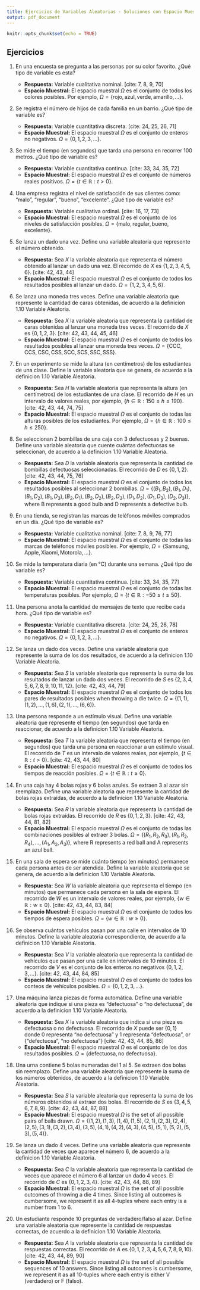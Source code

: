 ```yaml
---
title: Ejercicios de Variables Aleatorias - Soluciones con Espacio Muestral
output: pdf_document
---
```


```r
knitr::opts_chunk$set(echo = TRUE)
```

## Ejercicios

1.  En una encuesta se pregunta a las personas por su color favorito. ¿Qué tipo de variable es esta?

    * **Respuesta:** Variable cualitativa nominal. [cite: 7, 8, 9, 70]
    * **Espacio Muestral:** El espacio muestral $\Omega$ es el conjunto de todos los colores posibles. Por ejemplo, $\Omega = \{\text{rojo}, \text{azul}, \text{verde}, \text{amarillo}, ...\}$.

2.  Se registra el número de hijos de cada familia en un barrio. ¿Qué tipo de variable es?

    * **Respuesta:** Variable cuantitativa discreta. [cite: 24, 25, 26, 71]
    * **Espacio Muestral:** El espacio muestral $\Omega$ es el conjunto de enteros no negativos. $\Omega = \{0, 1, 2, 3, ...\}$.

3.  Se mide el tiempo (en segundos) que tarda una persona en recorrer 100 metros. ¿Qué tipo de variable es?

    * **Respuesta:** Variable cuantitativa continua. [cite: 33, 34, 35, 72]
    * **Espacio Muestral:** El espacio muestral $\Omega$ es el conjunto de números reales positivos. $\Omega = \{t \in \mathbb{R} : t > 0\}$.

4.  Una empresa registra el nivel de satisfacción de sus clientes como: “malo”, “regular”, “bueno”, “excelente”. ¿Qué tipo de variable es?

    * **Respuesta:** Variable cualitativa ordinal. [cite: 16, 17, 73]
    * **Espacio Muestral:** El espacio muestral $\Omega$ es el conjunto de los niveles de satisfacción posibles. $\Omega = \{\text{malo}, \text{regular}, \text{bueno}, \text{excelente}\}$.

5.  Se lanza un dado una vez. Define una variable aleatoria que represente el número obtenido.

    * **Respuesta:** Sea $X$ la variable aleatoria que representa el número obtenido al lanzar un dado una vez. El recorrido de $X$ es $\{1, 2, 3, 4, 5, 6\}$. [cite: 42, 43, 44]
    * **Espacio Muestral:** El espacio muestral $\Omega$ es el conjunto de todos los resultados posibles al lanzar un dado. $\Omega = \{1, 2, 3, 4, 5, 6\}$.

6.  Se lanza una moneda tres veces. Define una variable aleatoria que represente la cantidad de caras obtenidas, de acuerdo a la definicion 1.10 Variable Aleatoria.

    * **Respuesta:** Sea $X$ la variable aleatoria que representa la cantidad de caras obtenidas al lanzar una moneda tres veces. El recorrido de $X$ es $\{0, 1, 2, 3\}$. [cite: 42, 43, 44, 45, 46]
    * **Espacio Muestral:** El espacio muestral $\Omega$ es el conjunto de todos los resultados posibles al lanzar una moneda tres veces. $\Omega = \{\text{CCC}, \text{CCS}, \text{CSC}, \text{CSS}, \text{SCC}, \text{SCS}, \text{SSC}, \text{SSS}\}$.

7.  En un experimento se mide la altura (en centímetros) de los estudiantes de una clase. Define la variable aleatoria que se genera, de acuerdo a la definicion 1.10 Variable Aleatoria.

    * **Respuesta:** Sea $H$ la variable aleatoria que representa la altura (en centímetros) de los estudiantes de una clase. El recorrido de $H$ es un intervalo de valores reales, por ejemplo, $\{h \in \mathbb{R} : 150 \le h \le 190 \}$. [cite: 42, 43, 44, 74, 75]
    * **Espacio Muestral:** El espacio muestral $\Omega$ es el conjunto de todas las alturas posibles de los estudiantes. Por ejemplo, $\Omega = \{h \in \mathbb{R} : 100 \le h \le 250 \}$.

8.  Se seleccionan 2 bombillas de una caja con 3 defectuosas y 2 buenas. Define una variable aleatoria que cuente cuántas defectuosas se seleccionan, de acuerdo a la definicion 1.10 Variable Aleatoria.

    * **Respuesta:** Sea $D$ la variable aleatoria que representa la cantidad de bombillas defectuosas seleccionadas. El recorrido de $D$ es $\{0, 1, 2\}$. [cite: 42, 43, 44, 75, 76]
    * **Espacio Muestral:** El espacio muestral $\Omega$ es el conjunto de todos los resultados posibles al seleccionar 2 bombillas. $\Omega = \{(B_1, B_2), (B_1, D_1), (B_1, D_2), (B_1, D_3), (B_2, D_1), (B_2, D_2), (B_2, D_3), (D_1, D_2), (D_1, D_3), (D_2, D_3)\}$, where B represents a good bulb and D represents a defective bulb.

9.  En una tienda, se registran las marcas de teléfonos móviles comprados en un día. ¿Qué tipo de variable es?

    * **Respuesta:** Variable cualitativa nominal. [cite: 7, 8, 9, 76, 77]
    * **Espacio Muestral:** El espacio muestral $\Omega$ es el conjunto de todas las marcas de teléfonos móviles posibles. Por ejemplo, $\Omega = \{\text{Samsung}, \text{Apple}, \text{Xiaomi}, \text{Motorola}, ...\}$.

10. Se mide la temperatura diaria (en °C) durante una semana. ¿Qué tipo de variable es?

    * **Respuesta:** Variable cuantitativa continua. [cite: 33, 34, 35, 77]
    * **Espacio Muestral:** El espacio muestral $\Omega$ es el conjunto de todas las temperaturas posibles. Por ejemplo, $\Omega = \{t \in \mathbb{R} : -50 \le t \le 50 \}$.

11. Una persona anota la cantidad de mensajes de texto que recibe cada hora. ¿Qué tipo de variable es?

    * **Respuesta:** Variable cuantitativa discreta. [cite: 24, 25, 26, 78]
    * **Espacio Muestral:** El espacio muestral $\Omega$ es el conjunto de enteros no negativos. $\Omega = \{0, 1, 2, 3, ...\}$.

12. Se lanza un dado dos veces. Define una variable aleatoria que represente la suma de los dos resultados, de acuerdo a la definicion 1.10 Variable Aleatoria.

    * **Respuesta:** Sea $S$ la variable aleatoria que representa la suma de los resultados de lanzar un dado dos veces. El recorrido de $S$ es $\{2, 3, 4, 5, 6, 7, 8, 9, 10, 11, 12\}$. [cite: 42, 43, 44, 79]
    * **Espacio Muestral:** El espacio muestral $\Omega$ es el conjunto de todos los pares de resultados posibles when throwing a die twice. $\Omega = \{(1,1), (1,2), ..., (1,6), (2,1), ..., (6,6)\}$.

13. Una persona responde a un estímulo visual. Define una variable aleatoria que represente el tiempo (en segundos) que tarda en reaccionar, de acuerdo a la definicion 1.10 Variable Aleatoria.

    * **Respuesta:** Sea $T$ la variable aleatoria que representa el tiempo (en segundos) que tarda una persona en reaccionar a un estímulo visual. El recorrido de $T$ es un intervalo de valores reales, por ejemplo, $\{t \in \mathbb{R} : t > 0 \}$. [cite: 42, 43, 44, 80]
    * **Espacio Muestral:** El espacio muestral $\Omega$ es el conjunto de todos los tiempos de reacción posibles. $\Omega = \{t \in \mathbb{R} : t \ge 0 \}$.

14. En una caja hay 4 bolas rojas y 6 bolas azules. Se extraen 3 al azar sin reemplazo. Define una variable aleatoria que represente la cantidad de bolas rojas extraídas, de acuerdo a la definicion 1.10 Variable Aleatoria.

    * **Respuesta:** Sea $R$ la variable aleatoria que representa la cantidad de bolas rojas extraídas. El recorrido de $R$ es $\{0, 1, 2, 3\}$. [cite: 42, 43, 44, 81, 82]
    * **Espacio Muestral:** El espacio muestral $\Omega$ es el conjunto de todas las combinaciones posibles al extraer 3 bolas.  $\Omega = \{(R_1, R_2, R_3), (R_1, R_2, R_4), ..., (A_1, A_2, A_3)\}$, where R represents a red ball and A represents an azul ball.

15. En una sala de espera se mide cuánto tiempo (en minutos) permanece cada persona antes de ser atendida. Define la variable aleatoria que se genera, de acuerdo a la definicion 1.10 Variable Aleatoria.

    * **Respuesta:** Sea $W$ la variable aleatoria que representa el tiempo (en minutos) que permanece cada persona en la sala de espera. El recorrido de $W$ es un intervalo de valores reales, por ejemplo, $\{w \in \mathbb{R} : w \ge 0 \}$. [cite: 42, 43, 44, 83, 84]
    * **Espacio Muestral:** El espacio muestral $\Omega$ es el conjunto de todos los tiempos de espera posibles. $\Omega = \{w \in \mathbb{R} : w \ge 0 \}$.

16. Se observa cuántos vehículos pasan por una calle en intervalos de 10 minutos. Define la variable aleatoria correspondiente, de acuerdo a la definicion 1.10 Variable Aleatoria.

    * **Respuesta:** Sea $V$ la variable aleatoria que representa la cantidad de vehículos que pasan por una calle en intervalos de 10 minutos. El recorrido de $V$ es el conjunto de los enteros no negativos $\{0, 1, 2, 3, ...\}$. [cite: 42, 43, 44, 84, 85]
    * **Espacio Muestral:** El espacio muestral $\Omega$ es el conjunto de todos los conteos de vehículos posibles. $\Omega = \{0, 1, 2, 3, ...\}$.

17. Una máquina lanza piezas de forma automática. Define una variable aleatoria que indique si una pieza es “defectuosa” o “no defectuosa”, de acuerdo a la definicion 1.10 Variable Aleatoria.

    * **Respuesta:** Sea $X$ la variable aleatoria que indica si una pieza es defectuosa o no defectuosa. El recorrido de $X$ puede ser $\{0, 1\}$ donde 0 representa "no defectuosa" y 1 representa "defectuosa", or  \{"defectuosa", "no defectuosa"\} [cite: 42, 43, 44, 85, 86]
    * **Espacio Muestral:** El espacio muestral $\Omega$ es el conjunto de los dos resultados posibles. $\Omega = \{\text{defectuosa}, \text{no defectuosa}\}$.

18. Una urna contiene 5 bolas numeradas del 1 al 5. Se extraen dos bolas sin reemplazo. Define una variable aleatoria que represente la suma de los números obtenidos, de acuerdo a la definicion 1.10 Variable Aleatoria.

    * **Respuesta:** Sea $S$ la variable aleatoria que representa la suma de los números obtenidos al extraer dos bolas. El recorrido de $S$ es $\{3, 4, 5, 6, 7, 8, 9\}$. [cite: 42, 43, 44, 87, 88]
    * **Espacio Muestral:** El espacio muestral $\Omega$ is the set of all possible pairs of balls drawn. $\Omega = \{(1,2), (1,3), (1,4), (1,5), (2,1), (2,3), (2,4), (2,5), (3,1), (3,2), (3,4), (3,5), (4,1), (4,2), (4,3), (4,5), (5,1), (5,2), (5,3), (5,4)\}$.

19. Se lanza un dado 4 veces. Define una variable aleatoria que represente la cantidad de veces que aparece el número 6, de acuerdo a la definicion 1.10 Variable Aleatoria.

    * **Respuesta:** Sea $C$ la variable aleatoria que representa la cantidad de veces que aparece el número 6 al lanzar un dado 4 veces. El recorrido de $C$ es $\{0, 1, 2, 3, 4\}$. [cite: 42, 43, 44, 88, 89]
    * **Espacio Muestral:** El espacio muestral $\Omega$ is the set of all possible outcomes of throwing a die 4 times.  Since listing all outcomes is cumbersome, we represent it as all 4-tuples where each entry is a number from 1 to 6.

20. Un estudiante responde 10 preguntas de verdadero/falso al azar. Define una variable aleatoria que represente la cantidad de respuestas correctas, de acuerdo a la definicion 1.10 Variable Aleatoria.

    * **Respuesta:** Sea $A$ la variable aleatoria que representa la cantidad de respuestas correctas. El recorrido de $A$ es $\{0, 1, 2, 3, 4, 5, 6, 7, 8, 9, 10\}$. [cite: 42, 43, 44, 89, 90]
    * **Espacio Muestral:** El espacio muestral $\Omega$ is the set of all possible sequences of 10 answers. Since listing all outcomes is cumbersome, we represent it as all 10-tuples where each entry is either V (verdadero) or F (falso).